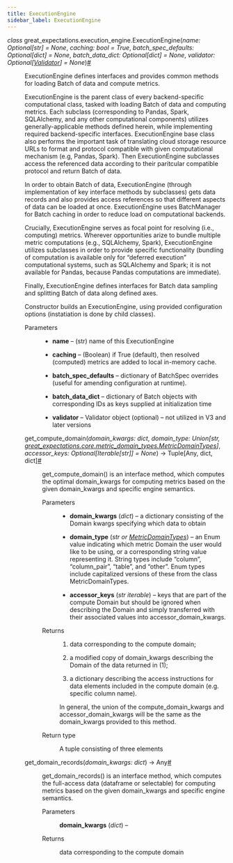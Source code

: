 ```yaml
---
title: ExecutionEngine
sidebar_label: ExecutionEngine
---
```



<section class="sphinx-api-doc" id="executionengine">

<dl class="py class">
<dt class="sig sig-object py" id="great_expectations.execution_engine.ExecutionEngine">
<em class="property"><span class="pre">class</span><span class="w"> </span></em><span class="sig-prename descclassname"><span class="pre">great_expectations.execution_engine.</span></span><span class="sig-name descname"><span class="pre">ExecutionEngine</span></span><span class="sig-paren">(</span><em class="sig-param"><span class="n"><span class="pre">name</span></span><span class="p"><span class="pre">:</span></span><span class="w"> </span><span class="n"><span class="pre">Optional</span><span class="p"><span class="pre">[</span></span><span class="pre">str</span><span class="p"><span class="pre">]</span></span></span><span class="w"> </span><span class="o"><span class="pre">=</span></span><span class="w"> </span><span class="default_value"><span class="pre">None</span></span></em>, <em class="sig-param"><span class="n"><span class="pre">caching</span></span><span class="p"><span class="pre">:</span></span><span class="w"> </span><span class="n"><span class="pre">bool</span></span><span class="w"> </span><span class="o"><span class="pre">=</span></span><span class="w"> </span><span class="default_value"><span class="pre">True</span></span></em>, <em class="sig-param"><span class="n"><span class="pre">batch_spec_defaults</span></span><span class="p"><span class="pre">:</span></span><span class="w"> </span><span class="n"><span class="pre">Optional</span><span class="p"><span class="pre">[</span></span><span class="pre">dict</span><span class="p"><span class="pre">]</span></span></span><span class="w"> </span><span class="o"><span class="pre">=</span></span><span class="w"> </span><span class="default_value"><span class="pre">None</span></span></em>, <em class="sig-param"><span class="n"><span class="pre">batch_data_dict</span></span><span class="p"><span class="pre">:</span></span><span class="w"> </span><span class="n"><span class="pre">Optional</span><span class="p"><span class="pre">[</span></span><span class="pre">dict</span><span class="p"><span class="pre">]</span></span></span><span class="w"> </span><span class="o"><span class="pre">=</span></span><span class="w"> </span><span class="default_value"><span class="pre">None</span></span></em>, <em class="sig-param"><span class="n"><span class="pre">validator</span></span><span class="p"><span class="pre">:</span></span><span class="w"> </span><span class="n"><span class="pre">Optional</span><span class="p"><span class="pre">[</span></span><a class="reference internal" href="https://docs.greatexpectations.io/docs/0.17.23/reference/api/validator/validator/Validator_class#great_expectations.validator.validator.Validator" title="great_expectations.validator.validator.Validator"><span class="pre">Validator</span></a><span class="p"><span class="pre">]</span></span></span><span class="w"> </span><span class="o"><span class="pre">=</span></span><span class="w"> </span><span class="default_value"><span class="pre">None</span></span></em><span class="sig-paren">)</span><a class="headerlink" href="#great_expectations.execution_engine.ExecutionEngine" title="Permalink to this definition">#</a></dt>
<dd><p>ExecutionEngine defines interfaces and provides common methods for loading Batch of data and compute metrics.</p>
<p>ExecutionEngine is the parent class of every backend-specific computational class, tasked with loading Batch of
data and computing metrics.  Each subclass (corresponding to Pandas, Spark, SQLAlchemy, and any other computational
components) utilizes generally-applicable methods defined herein, while implementing required backend-specific
interfaces.  ExecutionEngine base class also performs the important task of translating cloud storage resource URLs
to format and protocol compatible with given computational mechanism (e.g, Pandas, Spark).  Then ExecutionEngine
subclasses access the referenced data according to their paritcular compatible protocol and return Batch of data.</p>
<p>In order to obtain Batch of data, ExecutionEngine (through implementation of key interface methods by subclasses)
gets data records and also provides access references so that different aspects of data can be loaded at once.
ExecutionEngine uses BatchManager for Batch caching in order to reduce load on computational backends.</p>
<p>Crucially, ExecutionEngine serves as focal point for resolving (i.e., computing) metrics.  Wherever opportunities
arize to bundle multiple metric computations (e.g., SQLAlchemy, Spark), ExecutionEngine utilizes subclasses in order
to provide specific functionality (bundling of computation is available only for “deferred execution” computational
systems, such as SQLAlchemy and Spark; it is not available for Pandas, because Pandas computations are immediate).</p>
<p>Finally, ExecutionEngine defines interfaces for Batch data sampling and splitting Batch of data along defined axes.</p>
<p>Constructor builds an ExecutionEngine, using provided configuration options (instatiation is done by child classes).</p>
<dl class="field-list simple">
<dt class="field-odd">Parameters</dt>
<dd class="field-odd"><ul class="simple">
<li><p><strong>name</strong> – (str) name of this ExecutionEngine</p></li>
<li><p><strong>caching</strong> – (Boolean) if True (default), then resolved (computed) metrics are added to local in-memory cache.</p></li>
<li><p><strong>batch_spec_defaults</strong> – dictionary of BatchSpec overrides (useful for amending configuration at runtime).</p></li>
<li><p><strong>batch_data_dict</strong> – dictionary of Batch objects with corresponding IDs as keys supplied at initialization time</p></li>
<li><p><strong>validator</strong> – Validator object (optional) – not utilized in V3 and later versions</p></li>
</ul>
</dd>
</dl>
<dl class="py method">
<dt class="sig sig-object py" id="great_expectations.execution_engine.ExecutionEngine.get_compute_domain">
<span class="sig-name descname"><span class="pre">get_compute_domain</span></span><span class="sig-paren">(</span><em class="sig-param"><span class="n"><span class="pre">domain_kwargs</span></span><span class="p"><span class="pre">:</span></span><span class="w"> </span><span class="n"><span class="pre">dict</span></span></em>, <em class="sig-param"><span class="n"><span class="pre">domain_type</span></span><span class="p"><span class="pre">:</span></span><span class="w"> </span><span class="n"><span class="pre">Union</span><span class="p"><span class="pre">[</span></span><span class="pre">str</span><span class="p"><span class="pre">,</span></span><span class="w"> </span><a class="reference internal" href="https://docs.greatexpectations.io/docs/0.17.23/reference/api/core/metric_domain_types/MetricDomainTypes_class#great_expectations.core.metric_domain_types.MetricDomainTypes" title="great_expectations.core.metric_domain_types.MetricDomainTypes"><span class="pre">great_expectations.core.metric_domain_types.MetricDomainTypes</span></a><span class="p"><span class="pre">]</span></span></span></em>, <em class="sig-param"><span class="n"><span class="pre">accessor_keys</span></span><span class="p"><span class="pre">:</span></span><span class="w"> </span><span class="n"><span class="pre">Optional</span><span class="p"><span class="pre">[</span></span><span class="pre">Iterable</span><span class="p"><span class="pre">[</span></span><span class="pre">str</span><span class="p"><span class="pre">]</span></span><span class="p"><span class="pre">]</span></span></span><span class="w"> </span><span class="o"><span class="pre">=</span></span><span class="w"> </span><span class="default_value"><span class="pre">None</span></span></em><span class="sig-paren">)</span> <span class="sig-return"><span class="sig-return-icon">→</span> <span class="sig-return-typehint"><span class="pre">Tuple</span><span class="p"><span class="pre">[</span></span><span class="pre">Any</span><span class="p"><span class="pre">,</span></span><span class="w"> </span><span class="pre">dict</span><span class="p"><span class="pre">,</span></span><span class="w"> </span><span class="pre">dict</span><span class="p"><span class="pre">]</span></span></span></span><a class="headerlink" href="#great_expectations.execution_engine.ExecutionEngine.get_compute_domain" title="Permalink to this definition">#</a></dt>
<dd><p>get_compute_domain() is an interface method, which computes the optimal domain_kwargs for computing metrics based on the given domain_kwargs and specific engine semantics.</p>
<dl class="field-list simple">
<dt class="field-odd">Parameters</dt>
<dd class="field-odd"><ul class="simple">
<li><p><strong>domain_kwargs</strong> (<em>dict</em>) – a dictionary consisting of the Domain kwargs specifying which data to obtain</p></li>
<li><p><strong>domain_type</strong> (<em>str</em><em> or </em><a class="reference internal" href="https://docs.greatexpectations.io/docs/0.17.23/reference/api/core/metric_domain_types/MetricDomainTypes_class#great_expectations.core.metric_domain_types.MetricDomainTypes" title="great_expectations.core.metric_domain_types.MetricDomainTypes"><em>MetricDomainTypes</em></a>) – an Enum value indicating which metric Domain the user would like             to be using, or a corresponding string value representing it.  String types include “column”,             “column_pair”, “table”, and “other”.  Enum types include capitalized versions of these from the class             MetricDomainTypes.</p></li>
<li><p><strong>accessor_keys</strong> (<em>str iterable</em>) – keys that are part of the compute Domain but should be ignored when             describing the Domain and simply transferred with their associated values into accessor_domain_kwargs.</p></li>
</ul>
</dd>
<dt class="field-even">Returns</dt>
<dd class="field-even"><p><ol class="arabic simple">
<li><p>data corresponding to the compute domain;</p></li>
<li><p>a modified copy of domain_kwargs describing the Domain of the data returned in (1);</p></li>
<li><p>a dictionary describing the access instructions for data elements included in the compute domain                 (e.g. specific column name).</p></li>
</ol>
<p>In general, the union of the compute_domain_kwargs and accessor_domain_kwargs will be the same as the
domain_kwargs provided to this method.</p>
</p>
</dd>
<dt class="field-odd">Return type</dt>
<dd class="field-odd"><p>A tuple consisting of three elements</p>
</dd>
</dl>
</dd></dl>
<dl class="py method">
<dt class="sig sig-object py" id="great_expectations.execution_engine.ExecutionEngine.get_domain_records">
<span class="sig-name descname"><span class="pre">get_domain_records</span></span><span class="sig-paren">(</span><em class="sig-param"><span class="n"><span class="pre">domain_kwargs</span></span><span class="p"><span class="pre">:</span></span><span class="w"> </span><span class="n"><span class="pre">dict</span></span></em><span class="sig-paren">)</span> <span class="sig-return"><span class="sig-return-icon">→</span> <span class="sig-return-typehint"><span class="pre">Any</span></span></span><a class="headerlink" href="#great_expectations.execution_engine.ExecutionEngine.get_domain_records" title="Permalink to this definition">#</a></dt>
<dd><p>get_domain_records() is an interface method, which computes the full-access data (dataframe or selectable) for computing metrics based on the given domain_kwargs and specific engine semantics.</p>
<dl class="field-list simple">
<dt class="field-odd">Parameters</dt>
<dd class="field-odd"><p><strong>domain_kwargs</strong> (<em>dict</em>) – </p>
</dd>
<dt class="field-even">Returns</dt>
<dd class="field-even"><p>data corresponding to the compute domain</p>
</dd>
</dl>
</dd></dl>
</dd></dl>
</section>